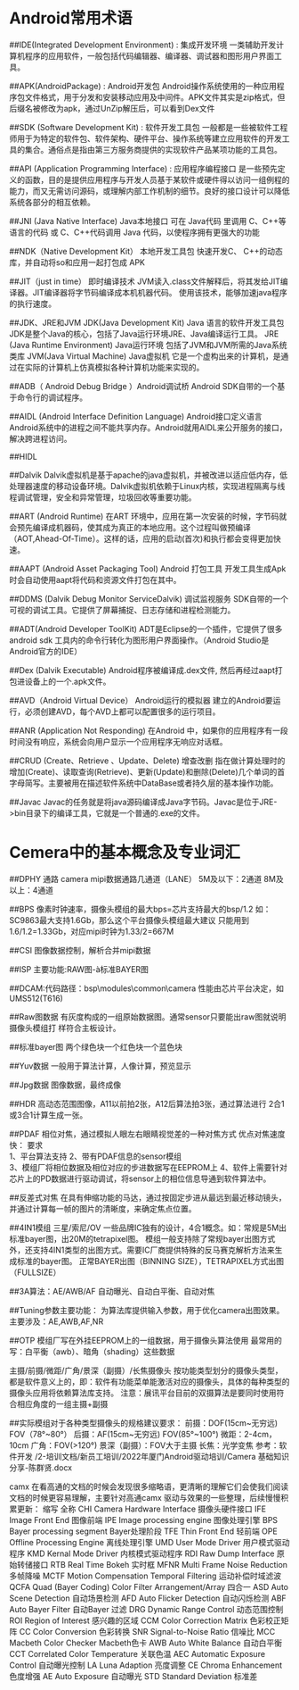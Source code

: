 # Android常用术语

##IDE(Integrated Development Environment) : 集成开发环境
一类辅助开发计算机程序的应用软件，一般包括代码编辑器、编译器、调试器和图形用户界面工具。

##APK(AndroidPackage) : Android开发包
Android操作系统使用的一种应用程序包文件格式，用于分发和安装移动应用及中间件。APK文件其实是zip格式，但后缀名被修改为apk，通过UnZip解压后，可以看到Dex文件

##SDK (Software Development Kit) : 软件开发工具包
一般都是一些被软件工程师用于为特定的软件包、软件架构、硬件平台、操作系统等建立应用软件的开发工具的集合。通俗点是指由第三方服务商提供的实现软件产品某项功能的工具包。

##API (Application Programming Interface) : 应用程序编程接口
是一些预先定义的函数，目的是提供应用程序与开发人员基于某软件或硬件得以访问一组例程的能力，而又无需访问源码，或理解内部工作机制的细节。良好的接口设计可以降低系统各部分的相互依赖。

##JNI (Java Native Interface) Java本地接口
可在 Java代码 里调用 C、C++等语言的代码 或 C、C++代码调用 Java 代码，以使程序拥有更强大的功能

##NDK（Native Development Kit） 本地开发工具包
快速开发C、 C++的动态库，并自动将so和应用一起打包成 APK

##JIT（just in time） 即时编译技术
JVM读入.class文件解释后，将其发给JIT编译器。JIT编译器将字节码编译成本机机器代码。 使用该技术，能够加速java程序的执行速度。

##JDK、JRE和JVM
JDK(Java Development Kit) Java 语言的软件开发工具包
JDK是整个Java的核心，包括了Java运行环境JRE、Java编译运行工具。
JRE (Java Runtime Environment) Java运行环境
包括了JVM和JVM所需的Java系统类库
JVM(Java Virtual Machine) Java虚拟机
它是一个虚构出来的计算机，是通过在实际的计算机上仿真模拟各种计算机功能来实现的。

##ADB（ Android Debug Bridge ）Android调试桥
Android SDK自带的一个基于命令行的调试程序。

##AIDL (Android Interface Definition Language) Android接口定义语言
Android系统中的进程之间不能共享内存。Android就用AIDL来公开服务的接口，解决跨进程访问。

##HIDL

##Dalvik
Dalvik虚拟机是基于apache的java虚拟机，并被改进以适应低内存，低处理器速度的移动设备环境。Dalvik虚拟机依赖于Linux内核，实现进程隔离与线程调试管理，安全和异常管理，垃圾回收等重要功能。

##ART (Android Runtime)
在ART 环境中，应用在第一次安装的时候，字节码就会预先编译成机器码，使其成为真正的本地应用。这个过程叫做预编译（AOT,Ahead-Of-Time）。这样的话，应用的启动(首次)和执行都会变得更加快速。

##AAPT (Android Asset Packaging Tool) Android 打包工具
开发工具生成Apk时会自动使用aapt将代码和资源文件打包在其中。

##DDMS (Dalvik Debug Monitor ServiceDalvik) 调试监视服务
SDK自带的一个可视的调试工具。它提供了屏幕捕捉、日志存储和进程检测能力。

##ADT(Android Developer ToolKit)
ADT是Eclipse的一个插件，它提供了很多android sdk 工具内的命令行转化为图形用户界面操作。（Android Studio是Android官方的IDE）

##Dex (Dalvik Executable)
Android程序被编译成.dex文件, 然后再经过aapt打包进设备上的一个.apk文件。

##AVD（Android Virtual Device） Android运行的模拟器
建立的Android要运行，必须创建AVD，每个AVD上都可以配置很多的运行项目。

##ANR (Application Not Responding)
在Android 中，如果你的应用程序有一段时间没有响应，系统会向用户显示一个应用程序无响应对话框。

##CRUD (Create、Retrieve 、Update、Delete) 增查改删
指在做计算处理时的增加(Create)、读取查询(Retrieve)、更新(Update)和删除(Delete)几个单词的首字母简写。主要被用在描述软件系统中DataBase或者持久层的基本操作功能。

##Javac
Javac的任务就是将java源码编译成Java字节码。Javac是位于JRE->bin目录下的编译工具，它就是一个普通的.exe的文件。



# Cemera中的基本概念及专业词汇
##DPHY 通路
camera mipi数据通路几通道（LANE）
5M及以下：2通道
8M及以上：4通道

##BPS
像素时钟速率，摄像头模组的最大bps=芯片支持最大的bsp/1.2
如：SC9863最大支持1.6Gb，那么这个平台摄像头模组最大建议                                          只能用到1.6/1.2=1.33Gb，对应mipi时钟为1.33/2=667M

##CSI
图像数据控制，解析合并mipi数据

##ISP
主要功能:RAW图-à标准BAYER图

##DCAM:代码路径：bsp\modules\common\camera
                性能由芯片平台决定，如UMS512(T616)

##Raw图数据
有灰度构成的一组原始数据图。通常sensor只要能出raw图就说明摄像头模组打        样符合主板设计。

##标准bayer图
两个绿色块一个红色块一个蓝色块

##Yuv数据
一般用于算法计算，人像计算，预览显示

##Jpg数据
图像数据，最终成像

##HDR
高动态范围图像，A11以前拍2张，A12后算法拍3张，通过算法进行 2合1或3合1计算生成一张。

##PDAF 相位对焦，通过模拟人眼左右眼睛视觉差的一种对焦方式
优点对焦速度快：
要求        
1、平台算法支持
2、带有PDAF信息的sensor模组            
3、模组厂将相位数据及相位对应的步进数据写在EEPROM上
4、软件上需要针对芯片上的PD数据进行驱动调试，将sensor上的相位信息导通到软件算法中。

##反差式对焦
在具有伸缩功能的马达，通过按固定步进从最远到最近移动镜头，并通过计算每一帧的图片的清晰度，来确定焦点位置。

##4IN1模组
三星/索尼/OV 一些品牌IC独有的设计，4合1概念。如：常规是5M出标准bayer图，出20M的tetrapixel图。
模组一般支持除了常规bayer出图方式外，还支持4IN1类型的出图方式。需要IC厂商提供特殊的反马赛克解析方法来生成标准的bayer图。
正常BAYER出图（BINNING SIZE），TETRAPIXEL方式出图（FULLSIZE）

##3A算法：AE/AWB/AF
        自动曝光、自动白平衡、自动对焦

##Tuning参数主要功能：
为算法库提供输入参数，用于优化camera出图效果。
        主要涉及：AE,AWB,AF,NR

##OTP
模组厂写在外挂EEPROM上的一组数据，用于摄像头算法使用
          最常用的写：白平衡（awb）、暗角（shading）这些数据

主摄/前摄/微距/广角/景深（副摄）/长焦摄像头
按功能类型划分的摄像头类型，都是软件意义上的，即：软件有功能菜单能激活对应的摄像头，具体的每种类型的摄像头应用将依赖算法库支持。
注意：展讯平台目前的双摄算法是要同时使用符合相应角度的一组主摄+副摄

##实际模组对于各种类型摄像头的规格建议要求：
前摄：DOF(15cm~无穷远) 
          FOV（78°~80°）
后摄：AF(15cm~无穷远)
      FOV(85°~100°)
微距：2-4cm，10cm
广角：FOV(>120°)
景深（副摄）：FOV大于主摄
长焦：光学变焦
参考：软件开发 /2-培训文档/新员工培训/2022年厦门Android驱动培训/Camera 基础知识分享-陈群贤.docx


camx
在看高通的文档的时候会发现很多缩略语，更清晰的理解它们会使我们阅读文档的时候更容易理解，主要针对高通camx 驱动与效果的一些整理，后续慢慢积累更新：
缩写        全称
CHI        Camera Hardware Interface 摄像头硬件接口
IFE        Image Front End  图像前端
IPE        Image processing engine 图像处理引擎
BPS        Bayer processing segment Bayer处理阶段
TFE        Thin Front End 轻前端
OPE        Offline Processing Engine 离线处理引擎
UMD        User Mode Driver 用户模式驱动程序
KMD        Kernal Mode Driver 内核模式驱动程序
RDI        Raw Dump Interface 原始转储接口
RTB        Real Time Bokeh 实时框
MFNR        Multi Frame Noise Reduction 多帧降噪
MCTF        Motion Compensation Temporal Filtering 运动补偿时域滤波
QCFA        Quad (Bayer Coding) Color Filter Arrangement/Array 四合一
ASD        Auto Scene Detection 自动场景检测
AFD        Auto Flicker Detection 自动闪烁检测
ABF        Auto Bayer Filter 自动Bayer 过滤
DRG   Dynamic Range Control 动态范围控制
ROI   Region of Interest  感兴趣的区域
CCM   Color Correction Matrix 色彩校正矩阵
CC    Color Conversion 色彩转换
SNR   Signal-to-Noise Ratio 信噪比 
MCC   Macbeth Color Checker Macbeth色卡
AWB   Auto White Balance 自动白平衡
CCT   Correlated Color Temperature 关联色温
AEC   Automatic Exposure Control 自动曝光控制
LA    Luna Adaption 亮度调整
CE    Chroma Enhancement 色度增强 
AE    Auto Exposure 自动曝光
STD   Standard Deviation  标准差
